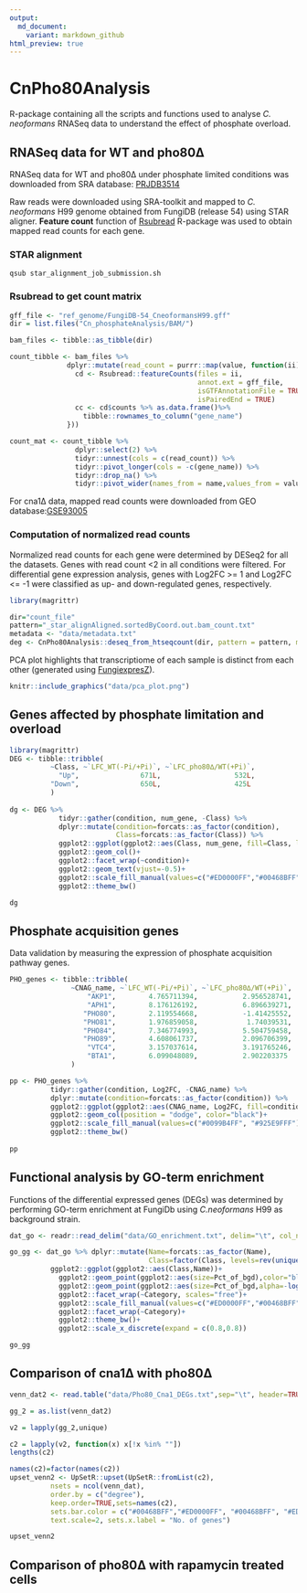```yaml
---
output:
  md_document:
    variant: markdown_github
html_preview: true
---
```


<!-- README.md is generated from README.Rmd. Please edit that file -->


# CnPho80Analysis 
R-package containing all the scripts and functions used to analyse *C. neoformans* RNASeq data to understand the effect of phosphate overload.

## RNASeq data for WT and pho80∆

RNASeq data for WT and pho80∆ under phosphate limited conditions was downloaded from SRA database: [PRJDB3514](https://www.ncbi.nlm.nih.gov/bioproject/PRJDB3514/)

Raw reads were downloaded using SRA-toolkit and mapped to *C. neoformans* H99 genome obtained from FungiDB (release 54) using STAR aligner.
**Feature count** function of [Rsubread](https://academic.oup.com/nar/article/47/8/e47/5345150) R-package was used to obtain mapped read counts for each gene.

### STAR alignment
```{}
qsub star_alignment_job_submission.sh
```

###  Rsubread to get count matrix

```r

gff_file <- "ref_genome/FungiDB-54_CneoformansH99.gff"
dir = list.files("Cn_phosphateAnalysis/BAM/")

bam_files <- tibble::as_tibble(dir)

count_tibble <- bam_files %>%
              dplyr::mutate(read_count = purrr::map(value, function(ii){
                cd <- Rsubread::featureCounts(files = ii, 
                                              annot.ext = gff_file,
                                              isGTFAnnotationFile = TRUE, 
                                              isPairedEnd = TRUE)
                cc <- cd$counts %>% as.data.frame()%>% 
                  tibble::rownames_to_column("gene_name")
              })) 

count_mat <- count_tibble %>% 
                dplyr::select(2) %>% 
                tidyr::unnest(cols = c(read_count)) %>% 
                tidyr::pivot_longer(cols = -c(gene_name)) %>% 
                tidyr::drop_na() %>%
                tidyr::pivot_wider(names_from = name,values_from = value)
```

For cna1∆ data, mapped read counts were downloaded from GEO database:[GSE93005](https://www.ncbi.nlm.nih.gov/geo/query/acc.cgi?acc=GSE93005)

### Computation of normalized read counts

Normalized read counts for each gene were determined by DESeq2 for all the datasets. Genes with read count <2 in all conditions were filtered. 
For differential gene expression analysis, genes with Log2FC >= 1 and Log2FC <= -1 were classified as up- and down-regulated genes, respectively. 

```r

library(magrittr)

dir="count_file"
pattern="_star_alignAligned.sortedByCoord.out.bam_count.txt"
metadata <- "data/metadata.txt"
deg <- CnPho80Analysis::deseq_from_htseqcount(dir, pattern = pattern, metadata_file = "metadata.txt", header_count_file = TRUE, HTSeqOutput = FALSE, drop_genes = NULL, write_output = FALSE)

```
PCA plot highlights that transcriptiome of each sample is distinct from each other (generated using [FungiexpresZ](https://cparsania.shinyapps.io/FungiExpresZ/)).

```r
knitr::include_graphics("data/pca_plot.png")
```

## Genes affected by phosphate limitation and overload

```r

library(magrittr)
DEG <- tibble::tribble(
          ~Class, ~`LFC_WT(-Pi/+Pi)`, ~`LFC_pho80∆/WT(+Pi)`,
            "Up",               671L,                  532L,
          "Down",               650L,                  425L
          )
 
dg <- DEG %>% 
            tidyr::gather(condition, num_gene, -Class) %>%
            dplyr::mutate(condition=forcats::as_factor(condition), 
                          Class=forcats::as_factor(Class)) %>%
            ggplot2::ggplot(ggplot2::aes(Class, num_gene, fill=Class, label=num_gene))+
            ggplot2::geom_col()+
            ggplot2::facet_wrap(~condition)+
            ggplot2::geom_text(vjust=-0.5)+
            ggplot2::scale_fill_manual(values=c("#ED0000FF","#00468BFF"))+
            ggplot2::theme_bw()

dg
```

## Phosphate acquisition genes

Data validation by measuring the expression of phosphate acquisition pathway genes.

```r

PHO_genes <- tibble::tribble(
               ~CNAG_name, ~`LFC_WT(-Pi/+Pi)`, ~`LFC_pho80∆/WT(+Pi)`,
                   "AKP1",        4.765711394,           2.956528741,
                   "APH1",        8.176126192,           6.896639271,
                  "PHO80",        2.119554668,           -1.41425552,
                  "PHO81",        1.976859058,            1.74039531,
                  "PHO84",        7.346774993,           5.504759458,
                  "PHO89",        4.608061737,           2.096706399,
                   "VTC4",        3.157037614,           3.191765246,
                   "BTA1",        6.099048089,           2.902203375
               )

pp <- PHO_genes %>% 
          tidyr::gather(condition, Log2FC, -CNAG_name) %>%
          dplyr::mutate(condition=forcats::as_factor(condition)) %>%
          ggplot2::ggplot(ggplot2::aes(CNAG_name, Log2FC, fill=condition))+
          ggplot2::geom_col(position = "dodge", color="black")+
          ggplot2::scale_fill_manual(values=c("#0099B4FF", "#925E9FFF"))+
          ggplot2::theme_bw()
  
pp

```

## Functional analysis by GO-term enrichment

Functions of the differential expressed genes (DEGs) was determined by performing GO-term enrichment at FungiDb using *C.neoformans* H99 as background strain.

```r

dat_go <- readr::read_delim("data/GO_enrichment.txt", delim="\t", col_names = TRUE)

go_gg <- dat_go %>% dplyr::mutate(Name=forcats::as_factor(Name),
                                  Class=factor(Class, levels=rev(unique(Class)))) %>%
          ggplot2::ggplot(ggplot2::aes(Class,Name))+
            ggplot2::geom_point(ggplot2::aes(size=Pct_of_bgd),color="black",shape=23, stroke=0.8)+
            ggplot2::geom_point(ggplot2::aes(size=Pct_of_bgd,alpha=-log10(Pvalue), fill=Class),shape=23)+
            ggplot2::facet_wrap(~Category, scales="free")+
            ggplot2::scale_fill_manual(values=c("#ED0000FF","#00468BFF"))+
            ggplot2::facet_wrap(~Category)+
            ggplot2::theme_bw()+
            ggplot2::scale_x_discrete(expand = c(0.8,0.8))

go_gg

```
## Comparison of cna1∆ with pho80∆

```r
venn_dat2 <- read.table("data/Pho80_Cna1_DEGs.txt",sep="\t", header=TRUE)

gg_2 = as.list(venn_dat2)

v2 = lapply(gg_2,unique)

c2 = lapply(v2, function(x) x[!x %in% ""])
lengths(c2)

names(c2)=factor(names(c2))
upset_venn2 <- UpSetR::upset(UpSetR::fromList(c2), 
          nsets = ncol(venn_dat),
          order.by = c("degree"),
          keep.order=TRUE,sets=names(c2),
          sets.bar.color = c("#00468BFF","#ED0000FF", "#00468BFF", "#ED0000FF"),
          text.scale=2, sets.x.label = "No. of genes")

upset_venn2
```

## Comparison of pho80∆ with rapamycin treated cells

```r

```
